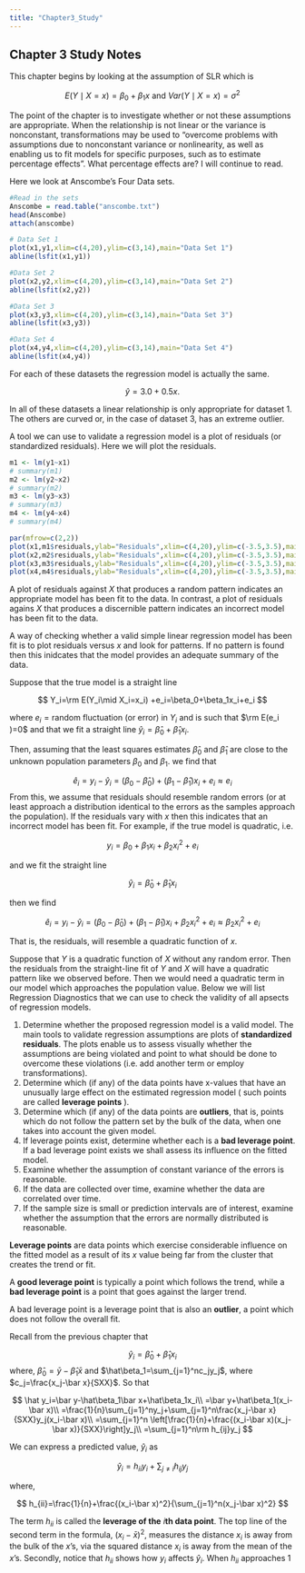 ```yaml
---
title: "Chapter3_Study"
---
```


## Chapter 3 Study Notes

This chapter begins by looking at the assumption of SLR which is

$$
E(Y\mid X=x)=\beta_0+\beta_1x \text{ and }Var(Y\mid X=x)=\sigma^2
$$

The point of the chapter is to investigate whether or not these assumptions are appropriate. When the relationship is not linear or the variance is nonconstant, transformations may be used to "overcome problems with assumptions due to nonconstant variance or nonlinearity, as well as enabling us to fit models for specific purposes, such as to estimate percentage effects". What percentage effects are? I will continue to read.

Here we look at Anscombe's Four Data sets.

```r
#Read in the sets
Anscombe = read.table("anscombe.txt")
head(Anscombe)
attach(anscombe)

```

```r
# Data Set 1
plot(x1,y1,xlim=c(4,20),ylim=c(3,14),main="Data Set 1")
abline(lsfit(x1,y1))
```

```r
#Data Set 2
plot(x2,y2,xlim=c(4,20),ylim=c(3,14),main="Data Set 2")
abline(lsfit(x2,y2))
```

```r
#Data Set 3
plot(x3,y3,xlim=c(4,20),ylim=c(3,14),main="Data Set 3")
abline(lsfit(x3,y3))
```

```r
#Data Set 4
plot(x4,y4,xlim=c(4,20),ylim=c(3,14),main="Data Set 4")
abline(lsfit(x4,y4))
```

For each of these datasets the regression model is actually the same.

$$
\hat y=3.0+0.5x.
$$

In all of these datasets a linear relationship is only appropriate for dataset 1. The others are curved or, in the case of dataset 3, has an extreme outlier.

A tool we can use to validate a regression model is a plot of residuals (or standardized residuals). Here we will plot the residuals.

```r
m1 <- lm(y1~x1)
# summary(m1)
m2 <- lm(y2~x2)
# summary(m2)
m3 <- lm(y3~x3)
# summary(m3)
m4 <- lm(y4~x4)
# summary(m4)

par(mfrow=c(2,2))
plot(x1,m1$residuals,ylab="Residuals",xlim=c(4,20),ylim=c(-3.5,3.5),main="Data Set 1")
plot(x2,m2$residuals,ylab="Residuals",xlim=c(4,20),ylim=c(-3.5,3.5),main="Data Set 2")
plot(x3,m3$residuals,ylab="Residuals",xlim=c(4,20),ylim=c(-3.5,3.5),main="Data Set 3")
plot(x4,m4$residuals,ylab="Residuals",xlim=c(4,20),ylim=c(-3.5,3.5),main="Data Set 4")
```

A plot of residuals against $X$ that produces a random pattern indicates an appropriate model has been fit to the data. In contrast, a plot of residuals agains $X$ that produces a discernible pattern indicates an incorrect model has been fit to the data.

A way of checking whether a valid simple linear regression model has been fit is to plot residuals versus $x$ and look for patterns. If no pattern is found then this inidcates that the model provides an adequate summary of the data.

Suppose that the true model is a straight line

$$
Y_i=\rm E(Y_i\mid X_i=x_i) +e_i=\beta_0+\beta_1x_i+e_i
$$

where $e_i=\text{random fluctuation (or error) in }Y_i$ and is such that $\rm E(e_i )=0$ and that we fit a straight line $\hat y_i=\hat \beta_0+\hat\beta_1x_i$.

Then, assuming that the least squares estimates $\hat\beta_0 \text{ and }\hat\beta_1$ are close to the unknown population parameters $\beta_0$ and $\beta_1$. we find that

$$
\hat e_i=y_i-\hat y_i=(\beta_0-\hat\beta_0)+(\beta_1-\hat\beta_1)x_i+e_i\approx e_i
$$ From this, we assume that residuals should resemble random errors (or at least approach a distribution identical to the errors as the samples approach the population). If the residuals vary with $x$ then this indicates that an incorrect model has been fit. For example, if the true model is quadratic, i.e.

$$
y_i=\beta_0+\beta_1x_i+\beta_2x_i^2+e_i
$$

and we fit the straight line

$$
\hat y_i=\hat\beta_0 +\hat\beta_1x_i
$$

then we find

$$
\hat e_i=y_i-\hat y_i=(\beta_0-\hat\beta_0)+(\beta_1-\hat\beta_1)x_i+\beta_2x_i^2+e_i\approx\beta_2x_i^2+e_i
$$

That is, the residuals, will resemble a quadratic function of $x$.

Suppose that $Y$ is a quadratic function of $X$ without any random error. Then the residuals from the straight-line fit of $Y$ and $X$ will have a quadratic pattern like we observed before. Then we would need a quadratic term in our model which approaches the population value. Below we will list Regression Diagnostics that we can use to check the validity of all apsects of regression models.

1.  Determine whether the proposed regression model is a valid model. The main tools to validate regression assumptions are plots of **standardized residuals**. The plots enable us to assess visually whether the assumptions are being violated and point to what should be done to overcome these violations (i.e. add another term or employ transformations).
2.  Determine which (if any) of the data points have x-values that have an unusually large effect on the estimated regression model ( such points are called **leverage points** ).
3.  Determine which (if any) of the data points are **outliers**, that is, points which do not follow the pattern set by the bulk of the data, when one takes into account the given model.
4.  If leverage points exist, determine whether each is a **bad leverage point**. If a bad leverage point exists we shall assess its influence on the fitted model.
5.  Examine whether the assumption of constant variance of the errors is reasonable.
6.  If the data are collected over time, examine whether the data are correlated over time.
7.  If the sample size is small or prediction intervals are of interest, examine whether the assumption that the errors are normally distributed is reasonable.

**Leverage points** are data points which exercise considerable influence on the fitted model as a result of its $x$ value being far from the cluster that creates the trend or fit.

A **good leverage point** is typically a point which follows the trend, while a **bad leverage point** is a point that goes against the larger trend.

A bad leverage point is a leverage point that is also an **outlier**, a point which does not follow the overall fit.

Recall from the previous chapter that

$$
\hat y_i=\hat\beta_0+\hat\beta_1x_i
$$ where, $\hat\beta_0=\bar y-\hat\beta_1\bar x$ and $\hat\beta_1=\sum_{j=1}^nc_jy_j$, where $c_j=\frac{x_j-\bar x}{SXX}$. So that

$$
\hat y_i=\bar y-\hat\beta_1\bar x+\hat\beta_1x_i\\
=\bar y+\hat\beta_1(x_i-\bar x)\\
=\frac{1}{n}\sum_{j=1}^ny_j+\sum_{j=1}^n\frac{x_j-\bar x}{SXX}y_j(x_i-\bar x)\\
=\sum_{j=1}^n \left[\frac{1}{n}+\frac{(x_i-\bar x)(x_j-\bar x)}{SXX}\right]y_j\\
=\sum_{j=1}^n\rm h_{ij}y_j
$$

We can express a predicted value, $\hat y_i$ as

$$
\hat y_i=h_{ii}y_i+\sum_{j\neq i}h_{ij}y_j
$$

where,

$$
h_{ii}=\frac{1}{n}+\frac{(x_i-\bar x)^2}{\sum_{j=1}^n(x_j-\bar x)^2}
$$

The term $h_{ii}$ is called the **leverage of the** $i$**th data point**. The top line of the second term in the formula, $(x_i-\bar x)^2$, measures the distance $x_i$ is away from the bulk of the $x$'s, via the squared distance $x_i$ is away from the mean of the $x$'s. Secondly, notice that $h_{ii}$ shows how $y_i$ affects $\hat y_i$. When $h_{ii}$ approaches $1$
